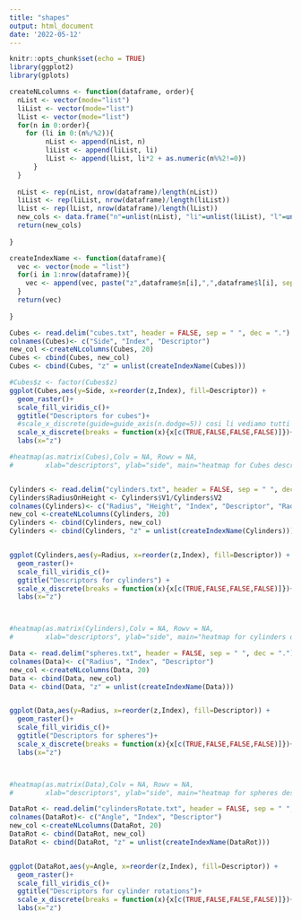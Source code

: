 ---
title: "shapes"
output: html_document
date: '2022-05-12'
---

```{r setup, include=FALSE}
knitr::opts_chunk$set(echo = TRUE)
library(ggplot2)
library(gplots)
```


```{r}
createNLcolumns <- function(dataframe, order){
  nList <- vector(mode="list")
  liList <- vector(mode="list")
  lList <- vector(mode="list")
  for(n in 0:order){
    for (li in 0:(n%/%2)){
	     nList <- append(nList, n)
	     liList <- append(liList, li)
	     lList <- append(lList, li*2 + as.numeric(n%%2!=0))
	  }
  }
  
  nList <- rep(nList, nrow(dataframe)/length(nList))
  liList <- rep(liList, nrow(dataframe)/length(liList))
  lList <- rep(lList, nrow(dataframe)/length(lList))
  new_cols <- data.frame("n"=unlist(nList), "li"=unlist(liList), "l"=unlist(lList))
  return(new_cols)
  
}
```


```{r}
createIndexName <- function(dataframe){
  vec <- vector(mode = "list")
  for(i in 1:nrow(dataframe)){
    vec <- append(vec, paste("z",dataframe$n[i],",",dataframe$l[i], sep=""))
  }
  return(vec)
    
}
```


```{r}
Cubes <- read.delim("cubes.txt", header = FALSE, sep = " ", dec = ".")
colnames(Cubes)<- c("Side", "Index", "Descriptor")
new_col <-createNLcolumns(Cubes, 20)
Cubes <- cbind(Cubes, new_col)
Cubes <- cbind(Cubes, "z" = unlist(createIndexName(Cubes)))

#Cubes$z <- factor(Cubes$z)
ggplot(Cubes,aes(y=Side, x=reorder(z,Index), fill=Descriptor)) + 
  geom_raster()+
  scale_fill_viridis_c()+
  ggtitle("Descriptors for cubes")+
  #scale_x_discrete(guide=guide_axis(n.dodge=5)) cosi li vediamo tutti ma su livelli diversi
  scale_x_discrete(breaks = function(x){x[c(TRUE,FALSE,FALSE,FALSE)]})+ #cosi vediamo un'etichetta ogni 4
  labs(x="z")

#heatmap(as.matrix(Cubes),Colv = NA, Rowv = NA, 
#        xlab="descriptors", ylab="side", main="heatmap for Cubes descriptors")



```
```{r}
Cylinders <- read.delim("cylinders.txt", header = FALSE, sep = " ", dec = ".")
Cylinders$RadiusOnHeight <- Cylinders$V1/Cylinders$V2 
colnames(Cylinders)<- c("Radius", "Height", "Index", "Descriptor", "RadiusOnEight")
new_col <-createNLcolumns(Cylinders, 20)
Cylinders <- cbind(Cylinders, new_col)
Cylinders <- cbind(Cylinders, "z" = unlist(createIndexName(Cylinders)))


ggplot(Cylinders,aes(y=Radius, x=reorder(z,Index), fill=Descriptor)) + 
  geom_raster()+
  scale_fill_viridis_c()+
  ggtitle("Descriptors for cylinders") +
  scale_x_discrete(breaks = function(x){x[c(TRUE,FALSE,FALSE,FALSE)]})+
  labs(x="z")



#heatmap(as.matrix(Cylinders),Colv = NA, Rowv = NA, 
#        xlab="descriptors", ylab="side", main="heatmap for cylinders descriptors")


```
```{r}
Data <- read.delim("spheres.txt", header = FALSE, sep = " ", dec = ".")
colnames(Data)<- c("Radius", "Index", "Descriptor")
new_col <-createNLcolumns(Data, 20)
Data <- cbind(Data, new_col)
Data <- cbind(Data, "z" = unlist(createIndexName(Data)))


ggplot(Data,aes(y=Radius, x=reorder(z,Index), fill=Descriptor)) + 
  geom_raster()+
  scale_fill_viridis_c()+
  ggtitle("Descriptors for spheres")+
  scale_x_discrete(breaks = function(x){x[c(TRUE,FALSE,FALSE,FALSE)]})+
  labs(x="z")



#heatmap(as.matrix(Data),Colv = NA, Rowv = NA, 
#        xlab="descriptors", ylab="side", main="heatmap for spheres descriptors")


```


```{r}

DataRot <- read.delim("cylindersRotate.txt", header = FALSE, sep = " ", dec = ".")
colnames(DataRot)<- c("Angle", "Index", "Descriptor")
new_col <-createNLcolumns(DataRot, 20)
DataRot <- cbind(DataRot, new_col)
DataRot <- cbind(DataRot, "z" = unlist(createIndexName(DataRot)))


ggplot(DataRot,aes(y=Angle, x=reorder(z,Index), fill=Descriptor)) + 
  geom_raster()+
  scale_fill_viridis_c()+
  ggtitle("Descriptors for cylinder rotations")+
  scale_x_discrete(breaks = function(x){x[c(TRUE,FALSE,FALSE,FALSE)]})+
  labs(x="z")
  




```

